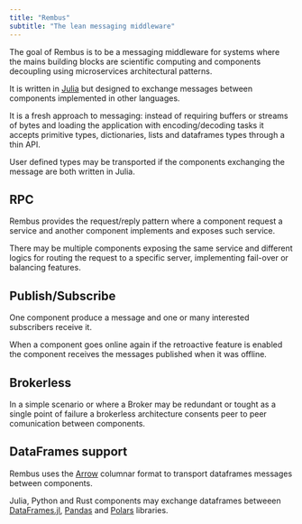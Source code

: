 ```yaml
---
title: "Rembus"
subtitle: "The lean messaging middleware"
---
```


The goal of Rembus is to be a messaging middleware for
systems where the mains building blocks are scientific computing
and components decoupling using microservices architectural
patterns.

It is written in [Julia](https://julialang.org/) but designed
to exchange messages between components implemented in other languages.

It is a fresh approach to messaging: instead of requiring 
buffers or streams of bytes and loading the application with
encoding/decoding tasks it accepts primitive types, dictionaries,
lists and dataframes types through a thin API.

::: {.column-margin}
User defined types may be transported if the components
exchanging the message are both written in Julia. 
:::

::: {.grid}

::: {.g-col-6}
## RPC

Rembus provides the request/reply pattern where a component request
a service and another component implements and exposes such service. 

There may be multiple components exposing the same service and
different logics for routing the request to a specific server, 
implementing fail-over or balancing features.  


:::
::: {.g-col-6}
## Publish/Subscribe

One component produce a message and one or many interested subscribers receive it.

When a component goes online again if the retroactive feature is enabled
the component receives the messages published when it was offline.

:::
::: {.g-col-6}
## Brokerless

In a simple scenario or where a Broker may be redundant or tought as a 
single point of failure a brokerless architecture consents peer to peer
comunication between components.
:::

::: {.g-col-6}
## DataFrames support

Rembus uses the [Arrow](https://arrow.apache.org/) columnar format to transport
dataframes messages between components.

Julia, Python and Rust components may exchange dataframes betweeen
[DataFrames.jl](https://dataframes.juliadata.org/stable/),
[Pandas](https://pandas.pydata.org/) and [Polars](https://docs.pola.rs/) libraries.

:::
:::

